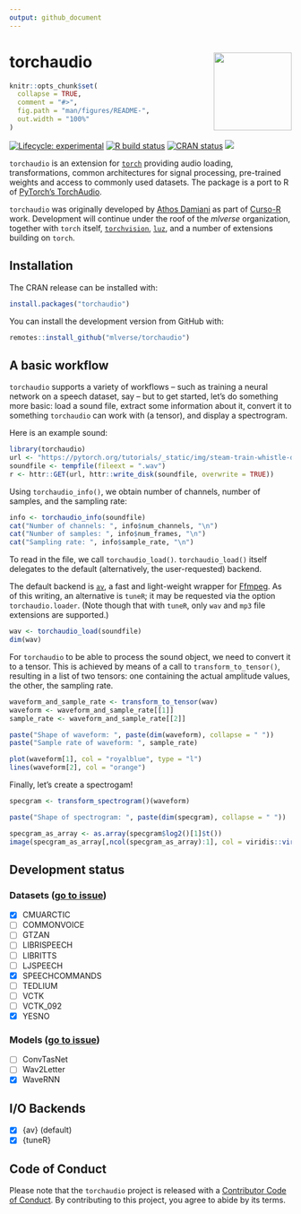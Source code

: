 ```yaml
---
output: github_document
---
```


# torchaudio <a href='https://mlverse.github.io/torchaudio/'><img src="man/figures/torchaudio.png" align="right" height="139"/></a>

<!-- README.md is generated from README.Rmd. Please edit that file -->

```r
knitr::opts_chunk$set(
  collapse = TRUE,
  comment = "#>",
  fig.path = "man/figures/README-",
  out.width = "100%"
)
```

<!-- badges: start -->

[![Lifecycle: experimental](https://img.shields.io/badge/lifecycle-experimental-orange.svg)](https://lifecycle.r-lib.org/articles/stages.html#experimental) [![R build status](https://github.com/mlverse/torchaudio/workflows/R-CMD-check/badge.svg)](https://github.com/mlverse/torchaudio/actions) [![CRAN status](https://www.r-pkg.org/badges/version/torchaudio)](https://CRAN.R-project.org/package=torchaudio) [![](https://cranlogs.r-pkg.org/badges/torchaudio)](https://cran.r-project.org/package=torchaudio)

<!-- badges: end -->

`torchaudio` is an extension for [`torch`](https://github.com/mlverse/torch) providing audio loading, transformations, common architectures for signal processing, pre-trained weights and access to commonly used datasets. The package is a port to R of [PyTorch's TorchAudio](https://pytorch.org/audio/stable/index.html).

`torchaudio` was originally developed by [Athos Damiani](https://github.com/Athospd) as part of [Curso-R](https://github.com/curso-r) work. Development will continue under the roof of the *mlverse* organization, together with `torch` itself, [`torchvision`](https://github.com/mlverse/torchvision), [`luz`](https://github.com/mlverse/luz), and a number of extensions building on `torch`.

## Installation

The CRAN release can be installed with:

```r
install.packages("torchaudio")
```

You can install the development version from GitHub with:

```r
remotes::install_github("mlverse/torchaudio")
```

## A basic workflow

`torchaudio` supports a variety of workflows -- such as training a neural network on a speech dataset, say -- but to get started, let's do something more basic: load a sound file, extract some information about it, convert it to something `torchaudio` can work with (a tensor), and display a spectrogram.

Here is an example sound:

```r
library(torchaudio)
url <- "https://pytorch.org/tutorials/_static/img/steam-train-whistle-daniel_simon-converted-from-mp3.wav"
soundfile <- tempfile(fileext = ".wav")
r <- httr::GET(url, httr::write_disk(soundfile, overwrite = TRUE))
```

Using `torchaudio_info()`, we obtain number of channels, number of samples, and the sampling rate:


```r
info <- torchaudio_info(soundfile)
cat("Number of channels: ", info$num_channels, "\n")
cat("Number of samples: ", info$num_frames, "\n")
cat("Sampling rate: ", info$sample_rate, "\n")
```

To read in the file, we call `torchaudio_load()`. `torchaudio_load()` itself delegates to the default (alternatively, the user-requested) backend.

The default backend is [`av`](https://docs.ropensci.org/av/), a fast and light-weight wrapper for [Ffmpeg](https://ffmpeg.org/). As of this writing, an alternative is `tuneR`; it may be requested via the option `torchaudio.loader`. (Note though that with `tuneR`, only `wav` and `mp3` file extensions are supported.)

```r
wav <- torchaudio_load(soundfile)
dim(wav)
```
For `torchaudio` to be able to process the sound object, we need to convert it to a tensor. This is achieved by means of a call to `transform_to_tensor()`, resulting in a list of two tensors: one containing the actual amplitude values, the other, the sampling rate.

```r
waveform_and_sample_rate <- transform_to_tensor(wav)
waveform <- waveform_and_sample_rate[[1]]
sample_rate <- waveform_and_sample_rate[[2]]

paste("Shape of waveform: ", paste(dim(waveform), collapse = " "))
paste("Sample rate of waveform: ", sample_rate)

plot(waveform[1], col = "royalblue", type = "l")
lines(waveform[2], col = "orange")
```

Finally, let's create a spectrogam!

```r
specgram <- transform_spectrogram()(waveform)

paste("Shape of spectrogram: ", paste(dim(specgram), collapse = " "))

specgram_as_array <- as.array(specgram$log2()[1]$t())
image(specgram_as_array[,ncol(specgram_as_array):1], col = viridis::viridis(n = 257,  option = "magma"))
```

## Development status

### Datasets ([go to issue](https://github.com/mlverse/torchaudio/issues/17))

-   [x] CMUARCTIC
-   [ ] COMMONVOICE
-   [ ] GTZAN
-   [ ] LIBRISPEECH
-   [ ] LIBRITTS
-   [ ] LJSPEECH
-   [x] SPEECHCOMMANDS
-   [ ] TEDLIUM
-   [ ] VCTK
-   [ ] VCTK_092
-   [x] YESNO

### Models ([go to issue](https://github.com/mlverse/torchaudio/issues/19))

-   [ ] ConvTasNet
-   [ ] Wav2Letter
-   [x] WaveRNN

## I/O Backends

-   [x] {av} (default)
-   [x] {tuneR}

## Code of Conduct

Please note that the `torchaudio` project is released with a [Contributor Code of Conduct](https://contributor-covenant.org/version/2/0/CODE_OF_CONDUCT.html). By contributing to this project, you agree to abide by its terms.
